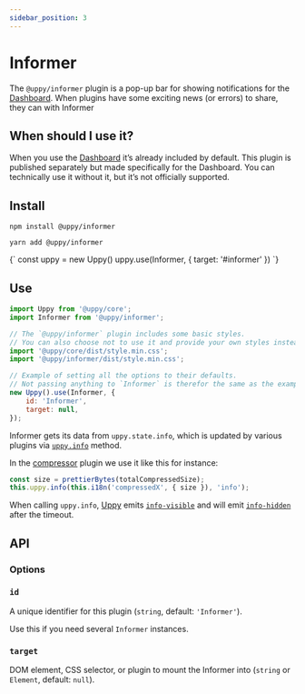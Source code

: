 ```yaml
---
sidebar_position: 3
---
```




# Informer

The `@uppy/informer` plugin is a pop-up bar for showing notifications for the [Dashboard](/docs/user-interfaces/dashboard).
When plugins have some exciting news (or errors) to share, they can with Informer

## When should I use it?

When you use the [Dashboard](/docs/user-interfaces/dashboard) it’s already included by default.
This plugin is published separately but made specifically for the Dashboard.
You can technically use it without it, but it’s not officially supported.

## Install

<Tabs>
  <TabItem value="npm" label="NPM" default>

```shell
npm install @uppy/informer
```

  </TabItem>

  <TabItem value="yarn" label="Yarn">

```shell
yarn add @uppy/informer
```

  </TabItem>

  <TabItem value="cdn" label="CDN">
    <UppyCdnExample>
      {`
        const uppy = new Uppy()
        uppy.use(Informer, { target: '#informer' })
      `}
    </UppyCdnExample>
  </TabItem>
</Tabs>

## Use

```js
import Uppy from '@uppy/core';
import Informer from '@uppy/informer';

// The `@uppy/informer` plugin includes some basic styles.
// You can also choose not to use it and provide your own styles instead.
import '@uppy/core/dist/style.min.css';
import '@uppy/informer/dist/style.min.css';

// Example of setting all the options to their defaults.
// Not passing anything to `Informer` is therefor the same as the example below.
new Uppy().use(Informer, {
	id: 'Informer',
	target: null,
});
```

Informer gets its data from `uppy.state.info`,
which is updated by various plugins via [`uppy.info`](/docs/uppy-core#infomessage-type-duration) method.

In the [compressor](/docs/compressor) plugin we use it like this for instance:

```js
const size = prettierBytes(totalCompressedSize);
this.uppy.info(this.i18n('compressedX', { size }), 'info');
```

When calling `uppy.info`, [Uppy](/docs/uppy-core) emits [`info-visible`](/docs/uppy-core#info-visible)
and will emit [`info-hidden`](/docs/uppy-core#info-hidden) after the timeout.

## API

### Options

### `id`

A unique identifier for this plugin (`string`, default: `'Informer'`).

Use this if you need several `Informer` instances.

### `target`

DOM element, CSS selector, or plugin to mount the Informer into (`string` or `Element`, default: `null`).
